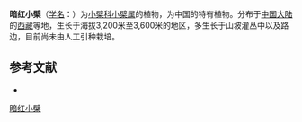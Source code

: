 {{Speciesbox
| name = 暗红小檗
| status = 
| status_system = 
| image =
| genus = Berberis
| species = agricola
| authority = Ahrendt
}}

'''暗红小檗'''（[[学名|学名]]：{{lang|la|''Berberis agricola''}}）为[[小檗科|小檗科]][[小檗属|小檗属]]的植物，为中国的特有植物。分布于[[中国大陆|中国大陆]]的[[西藏|西藏]]等地，生长于海拔3,200米至3,600米的地区，多生长于山坡灌丛中以及路边，目前尚未由人工引种栽培。

== 参考文献 ==
<div class="references-small">
* {{cite web| url =http://www.bioinfo.cn/db05/KmzwSpecies.php?action=view&id=1258| title =暗红小檗| work =《中国高等植物数据库全库》| publisher =中国科学院微生物研究所| author =昆明植物研究所| accessdate =2009-02-22| deadurl =yes| archiveurl =https://web.archive.org/web/20160305004102/http://www.bioinfo.cn/db05/KmzwSpecies.php?action=view&id=1258| archivedate =2016-03-05}}
</div>
{{Taxonbar|from=Q11090377}}

[[Category:小檗属|暗红小檗]]


{{植物小作品}}